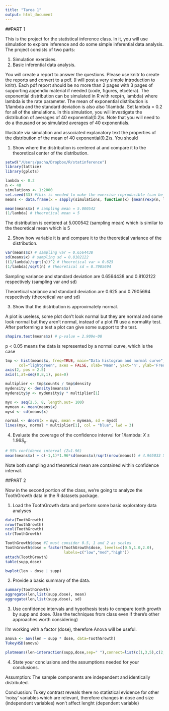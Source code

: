 ```yaml
---
title: "Tarea 1"
output: html_document
---
```


##PART 1

This is the project for the statistical inference class. In it, you will use simulation to explore inference and do some simple inferential data analysis. The project consists of two parts:

1. Simulation exercises.
2. Basic inferential data analysis.

You will create a report to answer the questions. Please use knitr to create the reports and convert to a pdf. (I will post a very simple introduction to knitr). Each pdf report should be no more than 2 pages with 3 pages of supporting appendix material if needed (code, figures, etcetera). 
The exponential distribution can be simulated in R with rexp(n, lambda) where lambda is the rate parameter. The mean of exponential distribution is 1/lambda and the standard deviation is also also 1/lambda. Set lambda = 0.2 for all of the simulations. In this simulation, you will investigate the distribution of averages of 40 exponential(0.2)s. Note that you will need to do a thousand or so simulated averages of 40 exponentials.

Illustrate via simulation and associated explanatory text the properties of the distribution of the mean of 40 exponential(0.2)s.  You should

1. Show where the distribution is centered at and compare it to the theoretical center of the distribution.

```r
setwd("/Users/pacha/Dropbox/R/statinference")
library(lattice)
library(gplots)

lambda <- 0.2
n <- 40
simulations <- 1:2000
set.seed(33) #this is needed to make the exercise reproducible (can be any number)
means <- data.frame(x = sapply(simulations, function(x) {mean(rexp(n, lambda))}))
```
```r
mean(means$x) # sampling mean = 5.000542
(1/lambda) # theoretical mean = 5
```


The distribution is centered at 5.000542 (sampling mean) which is similar to the theoretical mean which is 5

2. Show how variable it is and compare it to the theoretical variance of the distribution.

```r
var(means$x) # sampling var = 0.6564438
sd(means$x) # sampling sd = 0.8102122
((1/lambda)/sqrt(n))^2 # theoretical var = 0.625
(1/lambda)/sqrt(n) # theoretical sd = 0.7905694
```

Sampling variance and standard deviation are 0.6564438 and 0.8102122 respectively (sampling var and sd) 

Theoretical variance and standard deviation are 0.625 and 0.7905694 respectively (theoretical var and sd)

3. Show that the distribution is approximately normal.

A plot is useless, some plot don't look normal but they are normal and some look normal but they aren't normal, instead of a plot I'll use a normality test. After performing a test a plot can give some support to the test.

```r
shapiro.test(means$x) # p-value = 2.909e-08
```

p < 0.05 means the data is represented by a normal curve, which is the case

```r
tmp <- hist(means$x, freq=TRUE, main="Data histogram and normal curve",
      col="lightgreen", axes = FALSE, xlab='Mean', yaxt='n', ylab='Frequency')
axis(2, pos = 2.5)
axis(1,at=seq(0,8,1), pos=0)

multiplier <- tmp$counts / tmp$density
mydensity <- density(means$x)
mydensity$y <- mydensity$y * multiplier[1]

myx <- seq(2.5, 8, length.out= 100)
mymean <- mean(means$x)
mysd <- sd(means$x)

normal <- dnorm(x = myx, mean = mymean, sd = mysd)
lines(myx, normal * multiplier[1], col = "blue", lwd = 3)
```

4. Evaluate the coverage of the confidence interval for 1/lambda: $X\pm1.96S_n$.

```r
# 95% confidence interval (Z=1.96)
mean(means$x) + c(-1,1)*1.96*sd(means$x)/sqrt(nrow(means)) # 4.965033 5.036051
```

Note both sampling and theoretical mean are contained within confidence interval.

##PART 2

Now in the second portion of the class, we're going to analyze the ToothGrowth data in the R datasets package.

1. Load the ToothGrowth data and perform some basic exploratory data analyses 

```r
data(ToothGrowth)
nrow(ToothGrowth)
ncol(ToothGrowth)
str(ToothGrowth)
```

```r
ToothGrowth$dose #I must consider 0.5, 1 and 2 as scales
ToothGrowth$dose = factor(ToothGrowth$dose, levels=c(0.5,1.0,2.0),
                          labels=c("low","med","high"))
attach(ToothGrowth)
table(supp,dose)
```

```r
bwplot(len ~ dose | supp)
```



2. Provide a basic summary of the data.

```r
summary(ToothGrowth)
aggregate(len,list(supp,dose), mean)
aggregate(len,list(supp,dose), sd)
```

3. Use confidence intervals and hypothesis tests to compare tooth growth by supp and dose. (Use the techniques from class even if there's other approaches worth considering)

I'm working with a factor (dose), therefore Anova will be useful.

```r
anova <- aov(len ~ supp * dose, data=ToothGrowth)
TukeyHSD(anova)
```

```r
plotmeans(len~interaction(supp,dose,sep=" "),connect=list(c(1,3,5),c(2,4,6)),col=c("red","darkgreen"),xlab="Dose and Supp Combination",main = "Interaction plot with 95% confidence intervals")
```

4. State your conclusions and the assumptions needed for your conclusions. 

Assumption: The sample components are independent and identically distributed.

Conclussion: Tukey contrast reveals there no statistical evidence for other 'noisy' variables which are relevant, therefore changes in dose and size (independent variables) won't affect lenght (dependent variable)